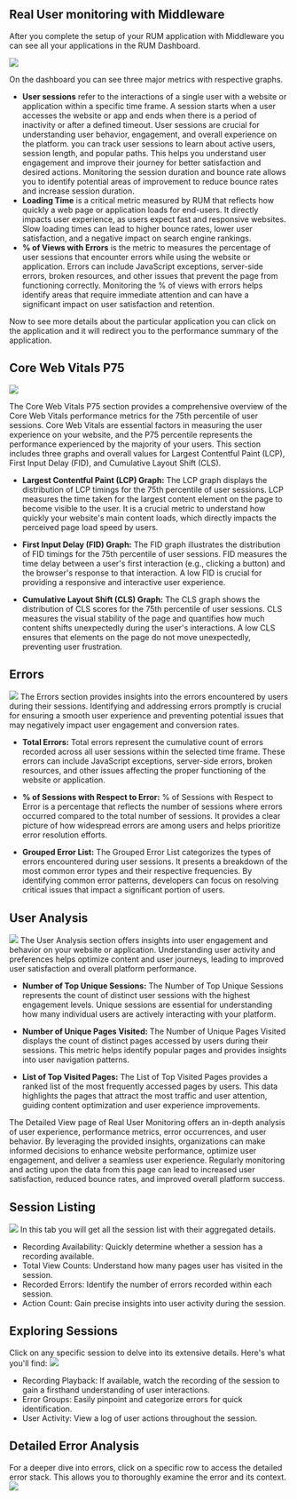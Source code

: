 Real User monitoring with Middleware
------------------------------------
After you complete the setup of your RUM application with Middleware you can see all your applications in the RUM Dashboard.

<img src="/images/rum/01.png" />

On the dashboard you can see three major metrics with respective graphs.

* **User sessions** refer to the interactions of a single user with a website or application within a specific time frame. A session starts when a user accesses the website or app and ends when there is a period of inactivity or after a defined timeout. User sessions are crucial for understanding user behavior, engagement, and overall experience on the platform. you can track user sessions to learn about active users, session length, and popular paths. This helps you understand user engagement and improve their journey for better satisfaction and desired actions. Monitoring the session duration and bounce rate allows you to identify potential areas of improvement to reduce bounce rates and increase session duration.
* **Loading Time** is a critical metric measured by RUM that reflects how quickly a web page or application loads for end-users. It directly impacts user experience, as users expect fast and responsive websites. Slow loading times can lead to higher bounce rates, lower user satisfaction, and a negative impact on search engine rankings.
* **% of Views with Errors** is the metric to measures the percentage of user sessions that encounter errors while using the website or application. Errors can include JavaScript exceptions, server-side errors, broken resources, and other issues that prevent the page from functioning correctly. Monitoring the % of views with errors helps identify areas that require immediate attention and can have a significant impact on user satisfaction and retention. 

Now to see more details about the particular application you can click on the application and it will redirect you to the performance summary of the application.

Core Web Vitals P75 
-------------------
<img src="/images/rum/02.png" />

The Core Web Vitals P75 section provides a comprehensive overview of the Core Web Vitals performance metrics for the 75th percentile of user sessions. Core Web Vitals are essential factors in measuring the user experience on your website, and the P75 percentile represents the performance experienced by the majority of your users. This section includes three graphs and overall values for Largest Contentful Paint (LCP), First Input Delay (FID), and Cumulative Layout Shift (CLS).

* **Largest Contentful Paint (LCP) Graph:**
The LCP graph displays the distribution of LCP timings for the 75th percentile of user sessions. LCP measures the time taken for the largest content element on the page to become visible to the user. It is a crucial metric to understand how quickly your website's main content loads, which directly impacts the perceived page load speed by users.

* **First Input Delay (FID) Graph:**
The FID graph illustrates the distribution of FID timings for the 75th percentile of user sessions. FID measures the time delay between a user's first interaction (e.g., clicking a button) and the browser's response to that interaction. A low FID is crucial for providing a responsive and interactive user experience.

* **Cumulative Layout Shift (CLS) Graph:**
The CLS graph shows the distribution of CLS scores for the 75th percentile of user sessions. CLS measures the visual stability of the page and quantifies how much content shifts unexpectedly during the user's interactions. A low CLS ensures that elements on the page do not move unexpectedly, preventing user frustration.

Errors
------
<img src="/images/rum/03.png" />
The Errors section provides insights into the errors encountered by users during their sessions. Identifying and addressing errors promptly is crucial for ensuring a smooth user experience and preventing potential issues that may negatively impact user engagement and conversion rates.

* **Total Errors:** Total errors represent the cumulative count of errors recorded across all user sessions within the selected time frame. These errors can include JavaScript exceptions, server-side errors, broken resources, and other issues affecting the proper functioning of the website or application.

* **% of Sessions with Respect to Error:** % of Sessions with Respect to Error is a percentage that reflects the number of sessions where errors occurred compared to the total number of sessions. It provides a clear picture of how widespread errors are among users and helps prioritize error resolution efforts.

* **Grouped Error List:** The Grouped Error List categorizes the types of errors encountered during user sessions. It presents a breakdown of the most common error types and their respective frequencies. By identifying common error patterns, developers can focus on resolving critical issues that impact a significant portion of users.

User Analysis
-------------
<img src="/images/rum/04.png" />
The User Analysis section offers insights into user engagement and behavior on your website or application. Understanding user activity and preferences helps optimize content and user journeys, leading to improved user satisfaction and overall platform performance.

* **Number of Top Unique Sessions:** The Number of Top Unique Sessions represents the count of distinct user sessions with the highest engagement levels. Unique sessions are essential for understanding how many individual users are actively interacting with your platform.

* **Number of Unique Pages Visited:** The Number of Unique Pages Visited displays the count of distinct pages accessed by users during their sessions. This metric helps identify popular pages and provides insights into user navigation patterns.

* **List of Top Visited Pages:** The List of Top Visited Pages provides a ranked list of the most frequently accessed pages by users. This data highlights the pages that attract the most traffic and user attention, guiding content optimization and user experience improvements.

The Detailed View page of Real User Monitoring offers an in-depth analysis of user experience, performance metrics, error occurrences, and user behavior. By leveraging the provided insights, organizations can make informed decisions to enhance website performance, optimize user engagement, and deliver a seamless user experience. Regularly monitoring and acting upon the data from this page can lead to increased user satisfaction, reduced bounce rates, and improved overall platform success.

Session Listing
---------------
<img src="/images/rum/05.png" />
In this tab you will get all the session list with their aggregated details.

* Recording Availability: Quickly determine whether a session has a recording available.
* Total View Counts: Understand how many pages user has visited in the session.
* Recorded Errors: Identify the number of errors recorded within each session.
* Action Count: Gain precise insights into user activity during the session.

Exploring Sessions
------------------
Click on any specific session to delve into its extensive details. Here's what you'll find:
<img src="/images/rum/06.png" />

* Recording Playback: If available, watch the recording of the session to gain a firsthand understanding of user interactions.
* Error Groups: Easily pinpoint and categorize errors for quick identification.
* User Activity: View a log of user actions throughout the session.

Detailed Error Analysis
-----------------------
For a deeper dive into errors, click on a specific row to access the detailed error stack. This allows you to thoroughly examine the error and its context.
<img src="/images/rum/07.png" />

